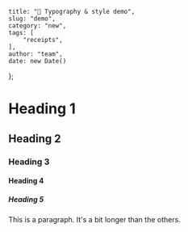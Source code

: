 
    title: "🔧 Typography & style demo",
    slug: "demo",
    category: "new",
    tags: [
        "receipts",
    ],
    author: "team",
    date: new Date()
};

<Post meta={meta}>

# Heading 1
## Heading 2
### Heading 3
#### Heading 4
##### Heading 5

This is a paragraph. It's a bit longer than the others.

</Post>
